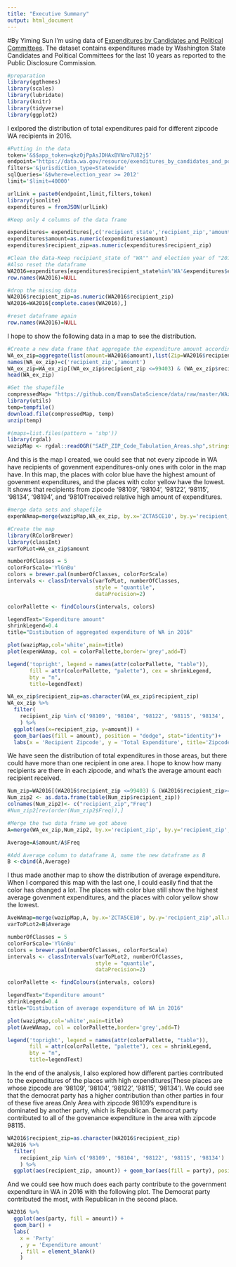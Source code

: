 ```yaml
---
title: "Executive Summary"
output: html_document
---
```


#By Yiming Sun
I'm using data of [Expenditures by Candidates and Political Committees](https://data.wa.gov/Politics/Expenditures-by-Candidates-and-Political-Committee/tijg-9zyp). The dataset contains expenditures made by Washington State Candidates and Political Committees for the last 10 years as reported to the Public Disclosure Commission. 

```r
#preparation
library(ggthemes)
library(scales)
library(lubridate)
library(knitr)
library(tidyverse)
library(ggplot2)
```

I exlpored the distribution of total expenditures paid for different zipcode WA recipients in 2016.
```r
#Putting in the data
token='&$$app_token=qkzOjPpAsJDHAxBVNro7U82j5'
endpoint="https://data.wa.gov/resource/exenditures_by_candidates_and_political_committees.json?"
filters='&jurisdiction_type=Statewide'
sqlQueries='&$where=election_year >= 2012'
limit='$limit=40000'

urlLink = paste0(endpoint,limit,filters,token)
library(jsonlite) 
expenditures = fromJSON(urlLink)
```


```r
#Keep only 4 columns of the data frame

expenditures= expenditures[,c('recipient_state','recipient_zip','amount','election_year','party')]
expenditures$amount=as.numeric(expenditures$amount)
expenditures$recipient_zip=as.numeric(expenditures$recipient_zip)
```
```r
#Clean the data-Keep recipient_state of "WA"" and election year of "2016""
#Also reset the dataframe
WA2016=expenditures[expenditures$recipient_state%in%'WA'&expenditures$election_year%in%'2016',]
row.names(WA2016)=NULL
```

```r
#drop the missing data
WA2016$recipient_zip=as.numeric(WA2016$recipient_zip)
WA2016=WA2016[complete.cases(WA2016),]
```

```r
#reset dataframe again
row.names(WA2016)=NULL
```
I hope to show the following data in a map to see the distribution.
```r
#Create a new data frame that aggregate the expenditure amount according to zipcode
WA_ex_zip=aggregate(list(amount=WA2016$amount),list(Zip=WA2016$recipient_zip),sum)
names(WA_ex_zip)=c('recipient_zip','amount')
WA_ex_zip=WA_ex_zip[(WA_ex_zip$recipient_zip <=99403) & (WA_ex_zip$recipient_zip>=98001),]
head(WA_ex_zip)
```

```r
#Get the shapefile
compressedMap= "https://github.com/EvansDataScience/data/raw/master/WAzips.zip"
library(utils)
temp=tempfile()
download.file(compressedMap, temp)
unzip(temp)

#(maps=list.files(pattern = 'shp'))
library(rgdal)
wazipMap <- rgdal::readOGR("SAEP_ZIP_Code_Tabulation_Areas.shp",stringsAsFactors=F)
```
And this is the map I created, we could see that not every zipcode in WA have recipients of govenment expenditures-only ones with color in the map have. In this map, the places with color blue have the highest amount of govenment expenditures, and the places with color yellow have the lowest. It shows that recipients from zipcode '98109', '98104', '98122', '98115', '98134', '98194', and '98101'received relative high amount of expenditures.


```r
#merge data sets and shapefile
expenWAmap=merge(wazipMap,WA_ex_zip, by.x='ZCTA5CE10', by.y='recipient_zip',all.x=F)
```

```r
#Create the map
library(RColorBrewer)
library(classInt)
varToPLot=WA_ex_zip$amount

numberOfClasses = 5
colorForScale='YlGnBu'
colors = brewer.pal(numberOfClasses, colorForScale)
intervals <- classIntervals(varToPLot, numberOfClasses, 
                            style = "quantile",
                            dataPrecision=2)

colorPallette <- findColours(intervals, colors)

legendText="Expenditure amount"
shrinkLegend=0.4
title="Distibution of aggregated expenditure of WA in 2016"

plot(wazipMap,col='white',main=title)
plot(expenWAmap, col = colorPallette,border='grey',add=T)

legend('topright', legend = names(attr(colorPallette, "table")), 
       fill = attr(colorPallette, "palette"), cex = shrinkLegend, 
       bty = "n",
       title=legendText)
```


```r

WA_ex_zip$recipient_zip=as.character(WA_ex_zip$recipient_zip)
WA_ex_zip %>% 
  filter(
    recipient_zip %in% c('98109', '98104', '98122', '98115', '98134', '98194', '98101') 
    ) %>%
  ggplot(aes(x=recipient_zip, y=amount)) + 
  geom_bar(aes(fill = amount), position = "dodge", stat="identity")+
  labs(x = 'Recipient Zipcode', y = 'Total Expenditure', title='Zipcode with the highest Expenditure')

```

We have seen the distribution of total expenditures in those areas, but there could have more than one recipient in one area. I hope to know how many recipients are there in each zipcode, and what's the average amount each recipient received. 

```r
Num_zip=WA2016[(WA2016$recipient_zip <=99403) & (WA2016$recipient_zip>=98001),]
Num_zip2 <- as.data.frame(table(Num_zip$recipient_zip))
colnames(Num_zip2)<- c("recipient_zip","Freq")
#Num_zip2[rev(order(Num_zip2$Freq)),]
```

```r
#Merge the two data frame we got above
A=merge(WA_ex_zip,Num_zip2, by.x='recipient_zip', by.y='recipient_zip',all.x=F)
```

```r
Average=A$amount/A$Freq

```

```r
#Add Average column to dataframe A, name the new dataframe as B
B <-cbind(A,Average)

```
I thus made another map to show the distribution of average expenditure. When I compared this map with the last one, I could easily find that the color has changed a lot. The places with color blue still show the highest average govenment expenditures, and the places with color yellow show the lowest.

```r
AveWAmap=merge(wazipMap,A, by.x='ZCTA5CE10', by.y='recipient_zip',all.x=F)
varToPLot2=B$Average

numberOfClasses = 5
colorForScale='YlGnBu'
colors = brewer.pal(numberOfClasses, colorForScale)
intervals <- classIntervals(varToPLot2, numberOfClasses, 
                            style = "quantile",
                            dataPrecision=2)

colorPallette <- findColours(intervals, colors)

legendText="Expenditure amount"
shrinkLegend=0.4
title="Distibution of average expenditure of WA in 2016"

plot(wazipMap,col='white',main=title)
plot(AveWAmap, col = colorPallette,border='grey',add=T)

legend('topright', legend = names(attr(colorPallette, "table")), 
       fill = attr(colorPallette, "palette"), cex = shrinkLegend, 
       bty = "n",
       title=legendText)
```

In the end of the analysis, I also explored how different parties contributed to the expenditures of the places with high expenditures(These places are whose zipcode are '98109', '98104', '98122', '98115', '98134'). We could see that the democrat party has a higher contribution than other parties in four of these five areas.Only Area with zipcode 98109's expenditure is dominated by another party, which is Republican. Democrat party contributed to all of the govenance expenditure in the area with zipcode 98115.

```r
WA2016$recipient_zip=as.character(WA2016$recipient_zip)
WA2016 %>% 
  filter(
    recipient_zip %in% c('98109', '98104', '98122', '98115', '98134') 
    ) %>%
  ggplot(aes(recipient_zip, amount)) + geom_bar(aes(fill = party), position = "dodge", stat="identity")
```

And we could see how much does each party contribute to the government expenditure in WA in 2016 with the following plot. The Democrat party contributed the most, with Republican in the second place.

```r
WA2016 %>% 
  ggplot(aes(party, fill = amount)) + 
  geom_bar() + 
  labs(
    x = 'Party'
    , y = 'Expenditure amount'
    , fill = element_blank()
    ) 
```


